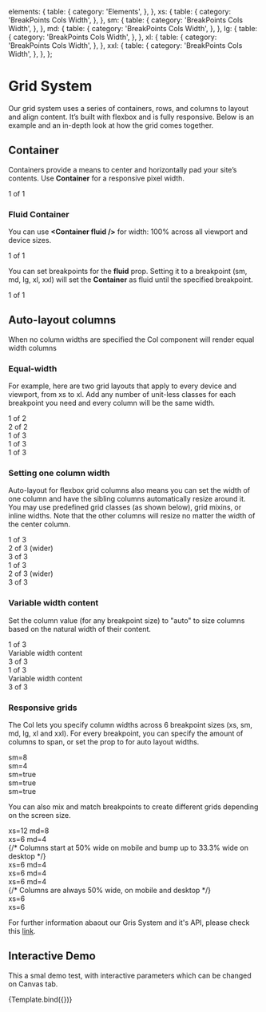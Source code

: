 <!--- Grid.stories.mdx --->


<Meta
  title="Basic/Grid System"
  component={GridDemo}
  decorators={[withDesign]}
/>


  elements: {
    table: {
      category: 'Elements',
    },
  },
  xs: {
    table: {
      category: 'BreakPoints Cols Width',
    },
  },
  sm: {
    table: {
      category: 'BreakPoints Cols Width',
    },
  },
  md: {
    table: {
      category: 'BreakPoints Cols Width',
    },
  },
  lg: {
    table: {
      category: 'BreakPoints Cols Width',
    },
  },
  xl: {
    table: {
      category: 'BreakPoints Cols Width',
    },
  },
  xxl: {
    table: {
      category: 'BreakPoints Cols Width',
    },
  },
};

# Grid System

Our grid system uses a series of containers, rows, and columns to layout and align content. It’s built with flexbox and is fully responsive. Below is an example and an in-depth look at how the grid comes together.

## Container

Containers provide a means to center and horizontally pad your site’s contents. Use <b>Container</b> for a responsive pixel width.

<Canvas>
  <Container>
    <Row>
      <Col>
        <div>1 of 1</div>
      </Col>
    </Row>
  </Container>
</Canvas>

### Fluid Container

You can use <b>&lt;Container fluid /&gt;</b> for width: 100% across all viewport and device sizes.

<Canvas>
  <Container fluid>
    <Row>
      <Col>
        <div>1 of 1</div>
      </Col>
    </Row>
  </Container>
</Canvas>

You can set breakpoints for the <b>fluid</b> prop. Setting it to a breakpoint (sm, md, lg, xl, xxl) will set the <b>Container</b> as fluid until the specified breakpoint.

<Canvas>
  <Container fluid="md">
    <Row>
      <Col>
        <div>1 of 1</div>
      </Col>
    </Row>
  </Container>
</Canvas>

## Auto-layout columns

When no column widths are specified the Col component will render equal width columns

### Equal-width

For example, here are two grid layouts that apply to every device and viewport, from xs to xl. Add any number of unit-less classes for each breakpoint you need and every column will be the same width.

<Canvas>
  <Container>
    <Row>
      <Col>
        <div>1 of 2</div>
      </Col>
      <Col>
        <div>2 of 2</div>
      </Col>
    </Row>
    <Row>
      <Col>
        <div>1 of 3</div>
      </Col>
      <Col>
        <div>1 of 3</div>
      </Col>
      <Col>
        <div>1 of 3</div>
      </Col>
    </Row>
  </Container>
</Canvas>

### Setting one column width

Auto-layout for flexbox grid columns also means you can set the width of one column and have the sibling columns automatically resize around it. You may use predefined grid classes (as shown below), grid mixins, or inline widths. Note that the other columns will resize no matter the width of the center column.

<Canvas>
  <Container>
    <Row>
      <Col>
        <div>1 of 3</div>
      </Col>
      <Col xs={6}>
        <div>2 of 3 (wider)</div>
      </Col>
      <Col>
        <div>3 of 3</div>
      </Col>
    </Row>
    <Row>
      <Col>
        <div>1 of 3</div>
      </Col>
      <Col xs={5}>
        <div>2 of 3 (wider)</div>
      </Col>
      <Col>
        <div>3 of 3</div>
      </Col>
    </Row>
  </Container>
</Canvas>

### Variable width content

Set the column value (for any breakpoint size) to "auto" to size columns based on the natural width of their content.

<Canvas>
  <Container>
    <Row className="justify-content-md-center">
      <Col xs lg="2">
        <div>1 of 3</div>
      </Col>
      <Col md="auto">
        <div>Variable width content</div>
      </Col>
      <Col xs lg="2">
        <div>3 of 3</div>
      </Col>
    </Row>
    <Row>
      <Col>
        <div>1 of 3</div>
      </Col>
      <Col md="auto">
        <div>Variable width content</div>
      </Col>
      <Col xs lg="2">
        <div>3 of 3</div>
      </Col>
    </Row>
  </Container>
</Canvas>

### Responsive grids

The Col lets you specify column widths across 6 breakpoint sizes (xs, sm, md, lg, xl and xxl). For every breakpoint, you can specify the amount of columns to span, or set the prop to <Col lg={true} /> for auto layout widths.

<Canvas>
  <Container>
    <Row>
      <Col sm="8">
        <div>sm=8</div>
      </Col>
      <Col sm="4">
        <div>sm=4</div>
      </Col>
    </Row>
    <Row>
      <Col sm>
        <div>sm=true</div>
      </Col>
      <Col sm>
        <div>sm=true</div>
      </Col>
      <Col sm>
        <div>sm=true</div>
      </Col>
    </Row>
  </Container>
</Canvas>

You can also mix and match breakpoints to create different grids depending on the screen size.

<Canvas>
  <Container>
    <Row>
      <Col xs={12} md={8}>
        <div>xs=12 md=8</div>
      </Col>
      <Col xs={6} md={4}>
        <div>xs=6 md=4</div>
      </Col>
    </Row>
    {/* Columns start at 50% wide on mobile and bump up to 33.3% wide on desktop */}
    <Row>
      <Col xs={6} md={4}>
        <div>xs=6 md=4</div>
      </Col>
      <Col xs={6} md={4}>
        <div>xs=6 md=4</div>
      </Col>
      <Col xs={6} md={4}>
        <div>xs=6 md=4</div>
      </Col>
    </Row>
    {/* Columns are always 50% wide, on mobile and desktop */}
    <Row>
      <Col xs={6}>
        <div>xs=6</div>
      </Col>
      <Col xs={6}>
        <div>xs=6</div>
      </Col>
    </Row>
  </Container>
</Canvas>

For further information abaout our Gris System and it's API, please check this [link](https://react-bootstrap.github.io/layout/grid/#grid-props).

## Interactive Demo

This a smal demo test, with interactive parameters which can be changed on Canvas tab.

<Canvas>
  <Story
    name="Grid System"
    argTypes={argTypes}
    args={{
      elements: 24,
      xs: 12,
      sm: 6,
      md: 4,
      lg: 3,
      xl: 2,
      xxl: 1,
    }}
  >
    {Template.bind({})}
  </Story>
</Canvas>
